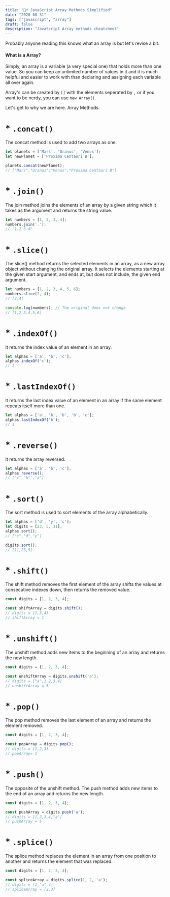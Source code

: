 ```yaml
---
title: "🤸‍♂️ JavaScript Array Methods Simplified"
date: "2020-08-31"
tags: ["javascript", "array"]
draft: false
description: "JavaScript Array methods cheatsheet"
---
```


Probably anyone reading this knows what an array is but let's revise a bit.

#### What is a Array?

Simply, an array is a variable (a very special one) that holds more than one value. So you can keep an unlimited number of values in it and it is much helpful and easier to work with than declaring and assigning each variable all over again.

Array's can be created by `[]` with the elements seperated by `,` or if you want to be nerdy, you can use `new Array()`.

Let's get to why we are here. Array Methods.

# \* `.concat()`

The concat method is used to add two arrays as one.

```js:array-concat.js
let planets = ['Mars', 'Uranus', 'Venus'];
let newPlanet = ['Proxima Centauri B'];

planets.concat(newPlanet);
// ["Mars","Uranus","Venus","Proxima Centauri B"]
```

# \* `.join()`

The join method joins the elements of an array by a given string which it takes as the argument and returns the string value.

```js:array-join.js
let numbers = [1, 2, 3, 4];
numbers.join('.');
// "1.2.3.4"
```

# \* `.slice()`

The slice() method returns the selected elements in an array, as a new array object without changing the original array. It selects the elements starting at the given start argument, and ends at, but does not include, the given end argument.

```js:array-slice.js
let numbers = [1, 2, 3, 4, 5, 6];
numbers.slice(2, 4);
// [3,4]

console.log(numbers); // The original does not change
// [1,2,3,4,5,6]
```

# \* `.indexOf()`

It returns the index value of an element in an array.

```js:array-indexof.js
let alphas = ['a', 'b', 'c'];
alphas.indexOf('c');
// 2
```

# \* `.lastIndexOf()`

It returns the last index value of an element in an array if the same element repeats itself more than one.

```js:array-lastindexof.js
let alphas = ['a', 'b', 'b', 'b', 'c'];
alphas.lastIndexOf('b');
// 3
```

# \* `.reverse()`

It returns the array reversed.

```js:array-reverse.js
let alphas = ['a', 'b', 'c'];
alphas.reverse();
// ["c","b"',"a"]
```

# \* `.sort()`

The sort method is used to sort elements of the array alphabetically.

```js:array-sort.js
let alphas = ['d', 'y', 'c'];
let digits = [23, 5, 11];
alphas.sort();
// ["c","d","y"]

digits.sort();
// [11,23,5]
```

# \* `.shift()`

The shift method removes the first element of the array shifts the values at consecutive indexes down, then returns the removed value.

```js:array-shift.js
const digits = [1, 2, 3, 4];

const shiftArray = digits.shift();
// digits = [2,3,4]
// shiftArray = 1
```

# \* `.unshift()`

The unshift method adds new items to the beginning of an array and returns the new length.

```js:array-unshift.js
const digits = [1, 2, 3, 4];

const unshiftArray = digits.unshift('a');
// digits = ["a",1,2,3,4]
// unshiftArray = 5
```

# \* `.pop()`

The pop method removes the last element of an array and returns the element removed.

```js:array-pop.js
const digits = [1, 2, 3, 4];

const popArray = digits.pop();
// digits = [1,2,3]
// popArray= 1
```

# \* `.push()`

The opposite of the unshift method. The push method adds new items to the end of an array and returns the new length.

```js:array-push.js
const digits = [1, 2, 3, 4];

const pushArray = digits.push('a');
// digits = [1,2,3,4,"a"]
// pushArray = 5
```

# \* `.splice()`

The splice method replaces the element in an array from one position to another and returns the element that was replaced.

```js:array-splice.js
const digits = [1, 2, 3, 4];

const spliceArray = digits.splice(1, 2, 'a');
// digits = [1,"a",4]
// spliceArray = [2,3]
```
